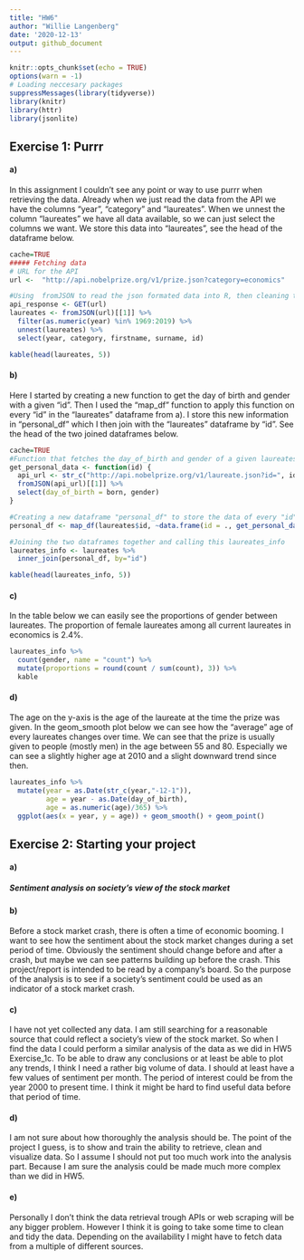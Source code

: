---
title: "HW6"
author: "Willie Langenberg"
date: '2020-12-13'
output: github_document
---


```{r setup, include=FALSE}
knitr::opts_chunk$set(echo = TRUE)
options(warn = -1)
# Loading neccesary packages
suppressMessages(library(tidyverse))
library(knitr)
library(httr)
library(jsonlite)
```

## Exercise 1: Purrr

#### a)

In this assignment I couldn't see any point or way to use purrr when retrieving the data. Already when we just read the data from the API we have the columns "year", "category" and "laureates". When we unnest the column "laureates" we have all data available, so we can just select the columns we want. We store this data into "laureates", see the head of the dataframe below.

```{r}
cache=TRUE
##### Fetching data
# URL for the API
url <-  "http://api.nobelprize.org/v1/prize.json?category=economics"

#Using  fromJSON to read the json formated data into R, then cleaning the data
api_response <- GET(url)
laureates <- fromJSON(url)[[1]] %>%
  filter(as.numeric(year) %in% 1969:2019) %>%
  unnest(laureates) %>%
  select(year, category, firstname, surname, id)

kable(head(laureates, 5))
```

#### b)

Here I started by creating a new function to get the day of birth and gender with a given "id". Then I used the "map_df" function to apply this function on every "id" in the "laureates" dataframe from a). I store this new information in "personal_df" which I then join with the "laureates" dataframe by "id". See the head of the two joined dataframes below.

```{r}
cache=TRUE
#Function that fetches the day_of_birth and gender of a given laureates id
get_personal_data <- function(id) {
  api_url <- str_c("http://api.nobelprize.org/v1/laureate.json?id=", id)
  fromJSON(api_url)[[1]] %>%
  select(day_of_birth = born, gender)
}

#Creating a new dataframe "personal_df" to store the data of every "id" in laureates dataframe
personal_df <- map_df(laureates$id, ~data.frame(id = ., get_personal_data(.)))

#Joining the two dataframes together and calling this laureates_info
laureates_info <- laureates %>%
  inner_join(personal_df, by="id")

kable(head(laureates_info, 5))
```
#### c)

In the table below we can easily see the proportions of gender between laureates. The proportion of female laureates among all current laureates in economics is $2.4\%$.

```{r}
laureates_info %>%
  count(gender, name = "count") %>%
  mutate(proportions = round(count / sum(count), 3)) %>%
  kable
```

#### d)

The age on the y-axis is the age of the laureate at the time the prize was given. In the geom_smooth plot below we can see how the "average" age of every laureates changes over time. We can see that the prize is usually given to people (mostly men) in the age between 55 and 80. Especially we can see a slightly higher age at 2010 and a slight downward trend since then.

```{r}
laureates_info %>%
  mutate(year = as.Date(str_c(year,"-12-1")), 
         age = year - as.Date(day_of_birth),
         age = as.numeric(age)/365) %>%
  ggplot(aes(x = year, y = age)) + geom_smooth() + geom_point()
```

## Exercise 2: Starting your project

#### a) 

##### Sentiment analysis on society's view of the stock market

#### b)

Before a stock market crash, there is often a time of economic booming. I want to see how the sentiment about the stock market changes during a set period of time. Obviously the sentiment should change before and after a crash, but maybe we can see patterns building up before the crash. This project/report is intended to be read by a company's board. So the purpose of the analysis is to see if a society's sentiment could be used as an indicator of a stock market crash. 

#### c) 

I have not yet collected any data. I am still searching for a reasonable source that could reflect a society's view of the stock market. So when I find the data I could perform a similar analysis of the data as we did in HW5 Exercise_1c. To be able to draw any conclusions or at least be able to plot any trends, I think I need a rather big volume of data. I should at least have a few values of sentiment per month. The period of interest could be from the year 2000 to present time. I think it might be hard to find useful data before that period of time.

#### d)

I am not sure about how thoroughly the analysis should be. The point of the project I guess, is to show and train the ability to retrieve, clean and visualize data. So I assume I should not put too much work into the analysis part. Because I am sure the analysis could be made much more complex than we did in HW5. 

#### e)

Personally I don't think the data retrieval trough APIs or web scraping will be any bigger problem. However I think it is going to take some time to clean and tidy the data. Depending on the availability I might have to fetch data from a multiple of different sources. 





